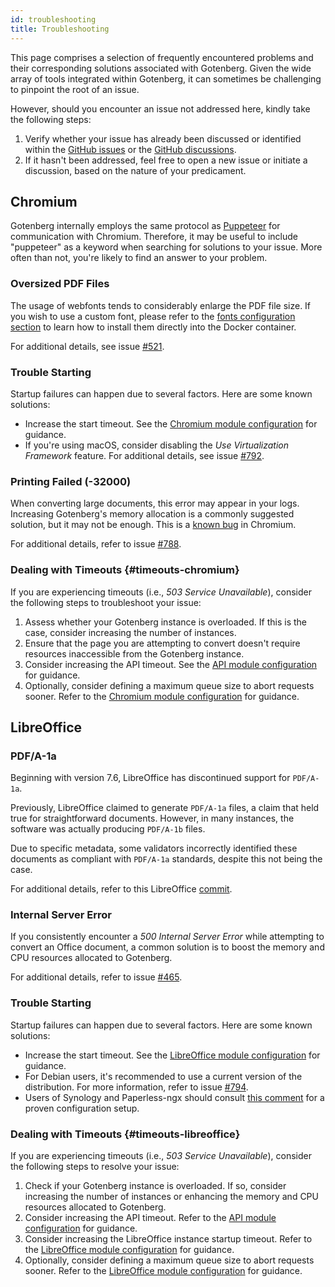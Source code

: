 ```yaml
---
id: troubleshooting
title: Troubleshooting
---
```


This page comprises a selection of frequently encountered problems and their corresponding solutions associated with
Gotenberg. Given the wide array of tools integrated within Gotenberg, it can sometimes be challenging to pinpoint the
root of an issue.

However, should you encounter an issue not addressed here, kindly take the following steps:

1. Verify whether your issue has already been discussed or identified within the [GitHub issues](https://github.com/gotenberg/gotenberg/issues)
or the [GitHub discussions](https://github.com/gotenberg/gotenberg/discussions).
2. If it hasn't been addressed, feel free to open a new issue or initiate a discussion, based on the nature of your
predicament.

## Chromium

Gotenberg internally employs the same protocol as [Puppeteer](https://pptr.dev/) for communication with Chromium.
Therefore, it may be useful to include "puppeteer" as a keyword when searching for solutions to your issue. More often
than not, you're likely to find an answer to your problem.

### Oversized PDF Files

The usage of webfonts tends to considerably enlarge the PDF file size. If you wish to use a custom font, please refer
to the [fonts configuration section](configuration#fonts) to learn how to install them directly into the Docker container.

For additional details, see issue [#521](https://github.com/gotenberg/gotenberg/issues/521).

### Trouble Starting

Startup failures can happen due to several factors. Here are some known solutions:

* Increase the start timeout. See the [Chromium module configuration](configuration#chromium) for guidance.
* If you're using macOS, consider disabling the *Use Virtualization Framework* feature. For additional details, see issue
[#792](https://github.com/gotenberg/gotenberg/issues/792).

### Printing Failed (-32000)

When converting large documents, this error may appear in your logs. Increasing Gotenberg's memory allocation is a
commonly suggested solution, but it may not be enough. This is a [known bug](https://issues.chromium.org/issues/40842550) in Chromium.

For additional details, refer to issue [#788](https://github.com/gotenberg/gotenberg/issues/788).

### Dealing with Timeouts {#timeouts-chromium}

If you are experiencing timeouts (i.e., *503 Service Unavailable*), consider the following steps to troubleshoot your issue:

1. Assess whether your Gotenberg instance is overloaded. If this is the case, consider increasing the number of instances.
2. Ensure that the page you are attempting to convert doesn't require resources inaccessible from the Gotenberg instance.
3. Consider increasing the API timeout. See the [API module configuration](configuration#api) for guidance.
4. Optionally, consider defining a maximum queue size to abort requests sooner. Refer to the [Chromium module configuration](configuration#chromium) for guidance.

## LibreOffice

### PDF/A-1a

Beginning with version 7.6, LibreOffice has discontinued support for `PDF/A-1a`.

Previously, LibreOffice claimed to generate `PDF/A-1a` files, a claim that held true for straightforward documents.
However, in many instances, the software was actually producing `PDF/A-1b` files.

Due to specific metadata, some validators incorrectly identified these documents as compliant with `PDF/A-1a` standards,
despite this not being the case.

For additional details, refer to this LibreOffice [commit](https://git.libreoffice.org/core/+/c4b12d06698402984b3ffdbd2c139f261fa35ca1%5E%21).

### Internal Server Error

If you consistently encounter a *500 Internal Server Error* while attempting to convert an Office document, a common
solution is to boost the memory and CPU resources allocated to Gotenberg.

For additional details, refer to issue [#465](https://github.com/gotenberg/gotenberg/issues/465).

### Trouble Starting

Startup failures can happen due to several factors. Here are some known solutions:

* Increase the start timeout. See the [LibreOffice module configuration](configuration#libreoffice) for guidance.
* For Debian users, it's recommended to use a current version of the distribution. For more information, refer to issue [#794](https://github.com/gotenberg/gotenberg/issues/794).
* Users of Synology and Paperless-ngx should consult [this comment](https://github.com/gotenberg/gotenberg/issues/763#issuecomment-1890472047)
for a proven configuration setup.

### Dealing with Timeouts {#timeouts-libreoffice}

If you are experiencing timeouts (i.e., *503 Service Unavailable*), consider the following steps to resolve your issue:

1. Check if your Gotenberg instance is overloaded. If so, consider increasing the number of instances or enhancing the
memory and CPU resources allocated to Gotenberg.
2. Consider increasing the API timeout. Refer to the [API module configuration](configuration#api) for guidance.
3. Consider increasing the LibreOffice instance startup timeout. Refer to the
[LibreOffice module configuration](configuration#libreoffice) for guidance.
4. Optionally, consider defining a maximum queue size to abort requests sooner. Refer to the
[LibreOffice module configuration](configuration#libreoffice) for guidance.

